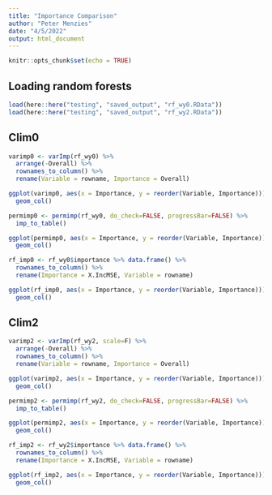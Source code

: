 ```yaml
---
title: "Importance Comparison"
author: "Peter Menzies"
date: "4/5/2022"
output: html_document
---
```


```r
knitr::opts_chunk$set(echo = TRUE)
```

## Loading random forests

```r
load(here::here("testing", "saved_output", "rf_wy0.RData"))
load(here::here("testing", "saved_output", "rf_wy2.RData"))
```

## Clim0

```r
varimp0 <- varImp(rf_wy0) %>% 
  arrange(-Overall) %>% 
  rownames_to_column() %>% 
  rename(Variable = rowname, Importance = Overall)

ggplot(varimp0, aes(x = Importance, y = reorder(Variable, Importance))) +
  geom_col()
```

```r
permimp0 <- permimp(rf_wy0, do_check=FALSE, progressBar=FALSE) %>% 
  imp_to_table()

ggplot(permimp0, aes(x = Importance, y = reorder(Variable, Importance))) +
  geom_col()
```

```r
rf_imp0 <- rf_wy0$importance %>% data.frame() %>% 
  rownames_to_column() %>% 
  rename(Importance = X.IncMSE, Variable = rowname)

ggplot(rf_imp0, aes(x = Importance, y = reorder(Variable, Importance))) +
  geom_col()
```


## Clim2

```r
varimp2 <- varImp(rf_wy2, scale=F) %>% 
  arrange(-Overall) %>% 
  rownames_to_column() %>% 
  rename(Variable = rowname, Importance = Overall)

ggplot(varimp2, aes(x = Importance, y = reorder(Variable, Importance))) +
  geom_col()
```

```r
permimp2 <- permimp(rf_wy2, do_check=FALSE, progressBar=FALSE) %>% 
  imp_to_table()

ggplot(permimp2, aes(x = Importance, y = reorder(Variable, Importance))) +
  geom_col()
```

```r
rf_imp2 <- rf_wy2$importance %>% data.frame() %>% 
  rownames_to_column() %>% 
  rename(Importance = X.IncMSE, Variable = rowname)

ggplot(rf_imp2, aes(x = Importance, y = reorder(Variable, Importance))) +
  geom_col()
```




